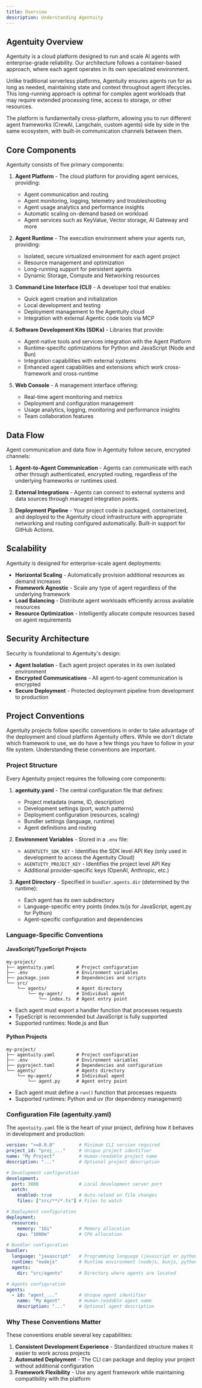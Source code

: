 ```yaml
---
title: Overview
description: Understanding Agentuity
---
```


## Agentuity Overview

Agentuity is a cloud platform designed to run and scale AI agents with enterprise-grade reliability. 
Our architecture follows a container-based approach, where each agent operates in its own specialized 
environment.

Unlike traditional serverless platforms, Agentuity ensures agents run for as long as needed,
maintaining state and context throughout agent lifecycles. This long-running approach is
optimal for complex agent workloads that may require extended processing time, access to storage, or other resources.

The platform is fundamentally cross-platform, allowing you to run different agent frameworks 
(CrewAI, Langchain, custom agents) side by side in the same ecosystem, with built-in communication 
channels between them.

## Core Components

Agentuity consists of five primary components:


1. **Agent Platform** - The cloud platform for providing agent services, providing:
   - Agent communication and routing
   - Agent monitoring, logging, telemetry and troubleshooting
   - Agent usage analytics and performance insights
   - Automatic scaling on-demand based on workload
   - Agent services such as KeyValue, Vector storage, AI Gateway and more

2. **Agent Runtime** - The execution environment where your agents run, providing:
   - Isolated, secure virtualized environment for each agent project
   - Resource management and optimization
   - Long-running support for persistent agents
   - Dynamic Storage, Compute and Networking resources

3. **Command Line Interface (CLI)** - A developer tool that enables:
   - Quick agent creation and initialization
   - Local development and testing
   - Deployment management to the Agentuity cloud
   - Integration with external Agentic code tools via MCP

4. **Software Development Kits (SDKs)** - Libraries that provide:
   - Agent-native tools and services integration with the Agent Platform
   - Runtime-specific optimizations for Python and JavaScript (Node and Bun)
   - Integration capabilities with external systems
   - Enhanced agent capabilities and extensions which work cross-framework and cross-runtime

4. **Web Console** - A management interface offering:
   - Real-time agent monitoring and metrics
   - Deployment and configuration management
   - Usage analytics, logging, monitoring and performance insights
   - Team collaboration features

## Data Flow

Agent communication and data flow in Agentuity follow secure, encrypted channels:

1. **Agent-to-Agent Communication** - Agents can communicate with each other through authenticated, encrypted routing, 
regardless of the underlying frameworks or runtimes used.

2. **External Integrations** - Agents can connect to external systems and data sources through managed 
integration points.

3. **Deployment Pipeline** - Your project code is packaged, containerized, and deployed to the Agentuity 
cloud infrastructure with appropriate networking and routing configured automatically. Built-in support for GitHub Actions.

## Scalability

Agentuity is designed for enterprise-scale agent deployments:

- **Horizontal Scaling** - Automatically provision additional resources as demand increases
- **Framework Agnostic** - Scale any type of agent regardless of the underlying framework
- **Load Balancing** - Distribute agent workloads efficiently across available resources
- **Resource Optimization** - Intelligently allocate compute resources based on agent requirements

## Security Architecture

Security is foundational to Agentuity's design:

- **Agent Isolation** - Each agent project operates in its own isolated environment
- **Encrypted Communications** - All agent-to-agent communication is encrypted
- **Secure Deployment** - Protected deployment pipeline from development to production

## Project Conventions

Agentuity projects follow specific conventions in order to take advantage of the deployment and cloud platform Agentuity offers. While we don't dictate which framework to use, we do have a few things you have to follow in your file system. Understanding these conventions are important.

### Project Structure

Every Agentuity project requires the following core components:

1. **agentuity.yaml** - The central configuration file that defines:
   - Project metadata (name, ID, description)
   - Development settings (port, watch patterns)
   - Deployment configuration (resources, scaling)
   - Bundler settings (language, runtime)
   - Agent definitions and routing

2. **Environment Variables** - Stored in a `.env` file:
   - `AGENTUITY_SDK_KEY` - Identifies the SDK level API Key (only used in development to access the Agentuity Cloud)
   - `AGENTUITY_PROJECT_KEY` - Identifies the project level API Key
   - Additional provider-specific keys (OpenAI, Anthropic, etc.)

3. **Agent Directory** - Specified in `bundler.agents.dir` (determined by the runtime):
   - Each agent has its own subdirectory
   - Language-specific entry points (index.ts/js for JavaScript, agent.py for Python)
   - Agent-specific configuration and dependencies

### Language-Specific Conventions

#### JavaScript/TypeScript Projects

```
my-project/
├── agentuity.yaml        # Project configuration
├── .env                  # Environment variables
├── package.json          # Dependencies and scripts
└── src/
    └── agents/           # Agent directory
        └── my-agent/     # Individual agent
            └── index.ts  # Agent entry point
```

- Each agent must export a handler function that processes requests
- TypeScript is recommended but JavaScript is fully supported
- Supported runtimes: Node.js and Bun

#### Python Projects

```
my-project/
├── agentuity.yaml        # Project configuration
├── .env                  # Environment variables
├── pyproject.toml        # Dependencies and configuration
└── agents/               # Agents directory
    └── my-agent/         # Individual agent
        └── agent.py      # Agent entry point
```

- Each agent must define a `run()` function that processes requests
- Supported runtimes: Python and uv (for dependency management)

### Configuration File (agentuity.yaml)

The `agentuity.yaml` file is the heart of your project, defining how it behaves in development and production:

```yaml
version: ">=0.0.0"         # Minimum CLI version required
project_id: "proj_..."     # Unique project identifier
name: "My Project"         # Human-readable project name
description: "..."         # Optional project description

# Development configuration
development:
  port: 3000               # Local development server port
  watch:
    enabled: true          # Auto-reload on file changes
    files: ["src/**/*.ts"] # Files to watch

# Deployment configuration
deployment:
  resources:
    memory: "1Gi"          # Memory allocation
    cpu: "1000m"           # CPU allocation

# Bundler configuration
bundler:
  language: "javascript"   # Programming language (javascript or python)
  runtime: "nodejs"        # Runtime environment (nodejs, bunjs, python, uv)
  agents:
    dir: "src/agents"      # Directory where agents are located

# Agents configuration
agents:
  - id: "agent_..."        # Unique agent identifier
    name: "My Agent"       # Human-readable agent name
    description: "..."     # Optional agent description
```

### Why These Conventions Matter

These conventions enable several key capabilities:

1. **Consistent Development Experience** - Standardized structure makes it easier to work across projects
2. **Automated Deployment** - The CLI can package and deploy your project without additional configuration
3. **Framework Flexibility** - Use any agent framework while maintaining compatibility with the platform
